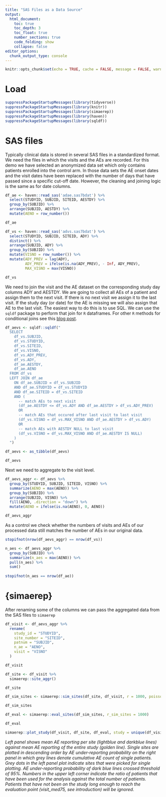 ```yaml
---
title: "SAS Files as a Data Source"
output:
  html_document:
    toc: true
    toc_depth: 3
    toc_float: true
    number_sections: true
    code_folding: show
    collapse: false
editor_options:
  chunk_output_type: console
---
```


```r
knitr::opts_chunk$set(echo = TRUE, cache = FALSE, message = FALSE, warning = FALSE)
```

# Load
```r
suppressPackageStartupMessages(library(tidyverse))
suppressPackageStartupMessages(library(knitr))
suppressPackageStartupMessages(library(simaerep))
suppressPackageStartupMessages(library(haven))
suppressPackageStartupMessages(library(sqldf))

```

# SAS files

Typically clinical data is stored in several SAS files in a standardized format. We need the files in which the visits and the AEs are recorded. For this demo we have selected an anonymized data set which only contains patients enrolled into the control arm. In those data sets the AE onset dates and the visit dates have been replaced with the number of days that have passed since a specific cut-off date. However, the cleaning and joining logic is the same as for date columns.

```r
df_ae <- haven::read_sas('adae.sas7bdat') %>%
  select(STUDYID, SUBJID, SITEID, AESTDY) %>%
  group_by(SUBJID) %>%
  arrange(SUBJID, AESTDY) %>%
  mutate(AENO = row_number())

df_ae

df_vs <- haven::read_sas('advs.sas7bdat') %>%
  select(STUDYID, SUBJID, SITEID, ADY) %>%
  distinct() %>%
  arrange(SUBJID, ADY) %>%
  group_by(SUBJID) %>%
  mutate(VISNO = row_number()) %>%
  mutate(ADY_PREV = lag(ADY),
         ADY_PREV = ifelse(is.na(ADY_PREV), - Inf, ADY_PREV),
         MAX_VISNO = max(VISNO))

df_vs
```

We need to join the visit and the AE dataset on the corresponding study day columns ADY and AESTDY. We are going to collect all AEs of a patient and assign them to the next visit. If there is no next visit we assign it to the last visit. If the study day (or date) for the AE is missing we will also assign that AE to the last visit. The easiest way to do this is to use SQL. We can use the `sqldf` package to perform that join for `R` dataframes. For other `R` methods for conditional joins see this [blog post](https://www.mango-solutions.com/in-between-a-rock-and-a-conditional-join/).

```r
df_aevs <- sqldf::sqldf("
  SELECT 
    df_vs.SUBJID,
    df_vs.STUDYID,
    df_vs.SITEID,
    df_vs.VISNO,  
    df_vs.ADY_PREV,
    df_vs.ADY,
    df_ae.AESTDY,
    df_ae.AENO
  FROM df_vs
  LEFT JOIN df_ae
    ON df_ae.SUBJID = df_vs.SUBJID
    AND df_ae.STUDYID = df_vs.STUDYID
    AND df_ae.SITEID = df_vs.SITEID
    AND (
      -- match AEs to next visit
      (df_ae.AESTDY <= df_vs.ADY AND df_ae.AESTDY > df_vs.ADY_PREV)
      OR
      -- match AEs that occured after last visit to last visit
      (df_vs.VISNO = df_vs.MAX_VISNO AND df_ae.AESTDY > df_vs.ADY)
      OR
      -- match AEs with AESTDY NULL to last visit
      (df_vs.VISNO = df_vs.MAX_VISNO AND df_ae.AESTDY IS NULL)
    )
  ")

df_aevs <- as_tibble(df_aevs)

df_aevs
```

Next we need to aggregate to the visit level.

```r

df_aevs_aggr <- df_aevs %>%
  group_by(STUDYID, SUBJID, SITEID, VISNO) %>%
  summarize(AENO = max(AENO)) %>%
  group_by(SUBJID) %>%
  arrange(SUBJID, VISNO) %>%
  fill(AENO, .direction = "down") %>%
  mutate(AENO = ifelse(is.na(AENO), 0, AENO))

df_aevs_aggr

```

As a control we check whether the numbers of visits and AEs of our processed data still matches the number of AEs in our original data.

```r

stopifnot(nrow(df_aevs_aggr) == nrow(df_vs))

n_aes <- df_aevs_aggr %>%
  group_by(SUBJID) %>%
  summarize(n_aes = max(AENO)) %>%
  pull(n_aes) %>%
  sum()
  
stopifnot(n_aes == nrow(df_ae))

```

# {simaerep}

After renaming some of the columns we can pass the aggregated data from the SAS files to `simaerep`

```r
df_visit <- df_aevs_aggr %>%
  rename(
    study_id = "STUDYID",
    site_number = "SITEID",
    patnum = "SUBJID",
    n_ae = "AENO",
    visit = "VISNO"
  ) 

df_visit

df_site <- df_visit %>%
  simaerep::site_aggr()

df_site
```

```r
df_sim_sites <- simaerep::sim_sites(df_site, df_visit, r = 1000, poisson_test = FALSE)

df_sim_sites
```

```r
df_eval <- simaerep::eval_sites(df_sim_sites, r_sim_sites = 1000)

df_eval
```

```r
simaerep::plot_study(df_visit, df_site, df_eval, study = unique(df_visit$study_id))
```

*Left panel shows mean AE reporting per site (lightblue and darkblue lines) against mean AE reporting of the entire study (golden line). Single sites are plotted in descending order by AE under-reporting probability on the right panel in which grey lines denote cumulative AE count of single patients. Grey dots in the left panel plot indicate sites that were picked for single plotting. AE under-reporting probability of dark blue lines crossed threshold of 95%. Numbers in the upper left corner indicate the ratio of patients that have been used for the analysis against the total number of patients. Patients that have not been on the study long enough to reach the evaluation point (visit_med75, see introduction) will be ignored.*
